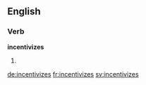 ==English==

===Verb===
'''incentivizes'''

# {{third-person singular of|incentivize}}

[[de:incentivizes]]
[[fr:incentivizes]]
[[sv:incentivizes]]